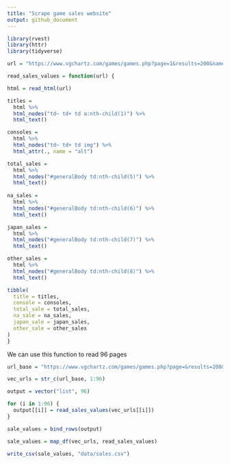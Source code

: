 ```yaml
---
title: "Scrape game sales website"
output: github_document
---
```


```r
library(rvest)
library(httr)
library(tidyverse)
```


```r
url = "https://www.vgchartz.com/games/games.php?page=1&results=200&name=&console=&keyword=&publisher=&genre=&order=TotalSales&ownership=Both&boxart=Both&banner=Both&showdeleted=&region=All&goty_year=&developer=&direction=DESC&showtotalsales=1&shownasales=1&showpalsales=1&showjapansales=1&showothersales=1&showpublisher=0&showdeveloper=0&showreleasedate=0&showlastupdate=0&showvgchartzscore=0&showcriticscore=0&showuserscore=0&showshipped=0&alphasort=&showmultiplat=No"

read_sales_values = function(url) {

html = read_html(url)

titles = 
  html %>% 
  html_nodes("td~ td+ td a:nth-child(1)") %>% 
  html_text()

consoles = 
  html %>% 
  html_nodes("td~ td+ td img") %>% 
  html_attr(., name = "alt") 

total_sales = 
  html %>% 
  html_nodes("#generalBody td:nth-child(5)") %>% 
  html_text()
  
na_sales = 
  html %>% 
  html_nodes("#generalBody td:nth-child(6)") %>% 
  html_text()

japan_sales = 
  html %>% 
  html_nodes("#generalBody td:nth-child(7)") %>% 
  html_text()

other_sales = 
  html %>% 
  html_nodes("#generalBody td:nth-child(8)") %>% 
  html_text()

tibble(
  title = titles,
  console = consoles,
  total_sale = total_sales,
  na_sale = na_sales,
  japan_sale = japan_sales,
  other_sale = other_sales
)
}
```

We can use this function to read 96 pages 

```r
url_base = "https://www.vgchartz.com/games/games.php?page=&results=200&name=&console=&keyword=&publisher=&genre=&order=TotalSales&ownership=Both&boxart=Both&banner=Both&showdeleted=&region=All&goty_year=&developer=&direction=DESC&showtotalsales=1&shownasales=1&showpalsales=1&showjapansales=1&showothersales=1&showpublisher=0&showdeveloper=0&showreleasedate=0&showlastupdate=0&showvgchartzscore=0&showcriticscore=0&showuserscore=0&showshipped=0&alphasort=&showmultiplat=No"

vec_urls = str_c(url_base, 1:96)
```

```r
output = vector("list", 96)

for (i in 1:96) {
  output[[i]] = read_sales_values(vec_urls[[i]])
}

sale_values = bind_rows(output)

sale_values = map_df(vec_urls, read_sales_values)
```


```r
write_csv(sale_values, "data/sales.csv")
```

